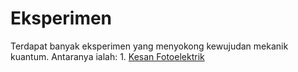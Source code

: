 # Eksperimen

Terdapat banyak eksperimen yang menyokong kewujudan mekanik kuantum.
Antaranya ialah:
1. [Kesan Fotoelektrik](./kesan-fotoelektrik.qmd)